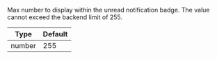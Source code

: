 Max number to display within the unread notification badge.
The value cannot exceed the backend limit of 255.

| Type               | Default      |
| - | - |
| number             | 255          |